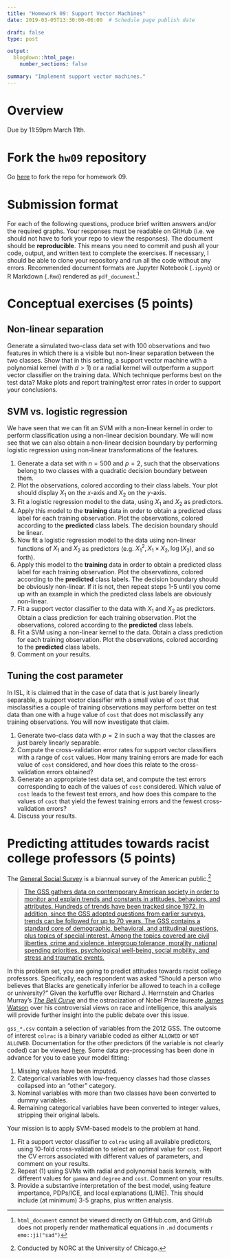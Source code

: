 ```yaml
---
title: "Homework 09: Support Vector Machines"
date: 2019-03-05T13:30:00-06:00  # Schedule page publish date

draft: false
type: post

output:
  blogdown::html_page:
    number_sections: false

summary: "Implement support vector machines."
---
```


\newcommand{\E}{\mathrm{E}} \newcommand{\Var}{\mathrm{Var}} \newcommand{\Cov}{\mathrm{Cov}} \newcommand{\se}{\text{se}}

# Overview

Due by 11:59pm March 11th.

# Fork the `hw09` repository

Go [here](https://github.com/css-model/hw09) to fork the repo for homework 09.

# Submission format

For each of the following questions, produce brief written answers and/or the required graphs. Your responses must be readable on GitHub (i.e. we should not have to fork your repo to view the responses). The document should be **reproducible**. This means you need to commit and push all your code, output, and written text to complete the exercises. If necessary, I should be able to clone your repository and run all the code without any errors. Recommended document formats are Jupyter Notebook (`.ipynb`) or R Markdown (`.Rmd`) rendered as `pdf_document`.^[`html_document` cannot be viewed directly on GitHub.com, and GitHub does not properly render mathematical equations in `.md` documents `r emo::ji("sad")`]

# Conceptual exercises (5 points)

## Non-linear separation

Generate a simulated two-class data set with 100 observations and two features in which there is a visible but non-linear separation between the two classes. Show that in this setting, a support vector machine with a polynomial kernel (with $d > 1$) or a radial kernel will outperform a support vector classifier on the training data. Which technique performs best on the test data? Make plots and report training/test error rates in order to support your conclusions.

## SVM vs. logistic regression

We have seen that we can fit an SVM with a non-linear kernel in order to perform classification using a non-linear decision boundary. We will now see that we can also obtain a non-linear decision boundary by performing logistic regression using non-linear transformations of the features.

1. Generate a data set with $n = 500$ and $p = 2$, such that the observations belong to two classes with a quadratic decision boundary between them.
1. Plot the observations, colored according to their class labels. Your plot should display $X_1$ on the $x$-axis and $X_2$ on the $y$-axis.
1. Fit a logistic regression model to the data, using $X_1$ and $X_2$ as predictors.
1. Apply this model to the **training** data in order to obtain a predicted class label for each training observation. Plot the observations, colored according to the **predicted** class labels. The decision boundary should be linear.
1. Now fit a logistic regression model to the data using non-linear functions of $X_1$ and $X_2$ as predictors (e.g. $X_1^2, X_1 \times X_2, \log(X_2)$, and so forth).
1. Apply this model to the **training** data in order to obtain a predicted class label for each training observation. Plot the observations, colored according to the **predicted** class labels. The decision boundary should be obviously non-linear. If it is not, then repeat steps 1-5 until you come up with an example in which the predicted class labels are obviously non-linear.
1. Fit a support vector classifier to the data with $X_1$ and $X_2$ as predictors. Obtain a class prediction for each training observation. Plot the observations, colored according to the **predicted** class labels.
1. Fit a SVM using a non-linear kernel to the data. Obtain a class prediction for each training observation. Plot the observations, colored according to the **predicted** class labels.
1. Comment on your results.

## Tuning the cost parameter

In ISL, it is claimed that in the case of data that is just barely linearly separable, a support vector classifier with a small value of `cost` that misclassifies a couple of training observations may perform better on test data than one with a huge value of `cost` that does not misclassify any training observations. You will now investigate that claim.

1. Generate two-class data with $p=2$ in such a way that the classes are just barely linearly separable.
1. Compute the cross-validation error rates for support vector classifiers with a range of `cost` values. How many training errors are made for each value of `cost` considered, and how does this relate to the cross-validation errors obtained?
1. Generate an appropriate test data set, and compute the test errors corresponding to each of the values of `cost` considered. Which value of `cost` leads to the fewest test errors, and how does this compare to the values of `cost` that yield the fewest training errors and the fewest cross-validation errors?
1. Discuss your results.

# Predicting attitudes towards racist college professors (5 points)

The [General Social Survey](http://gss.norc.org/) is a biannual survey of the American public.^[Conducted by NORC at the University of Chicago.]

> [The GSS gathers data on contemporary American society in order to monitor and explain trends and constants in attitudes, behaviors, and attributes. Hundreds of trends have been tracked since 1972. In addition, since the GSS adopted questions from earlier surveys, trends can be followed for up to 70 years. The GSS contains a standard core of demographic, behavioral, and attitudinal questions, plus topics of special interest. Among the topics covered are civil liberties, crime and violence, intergroup tolerance, morality, national spending priorities, psychological well-being, social mobility, and stress and traumatic events.](http://gss.norc.org/About-The-GSS)

In this problem set, you are going to predict attitudes towards racist college professors. Specifically, each respondent was asked "Should a person who believes that Blacks are genetically inferior be allowed to teach in a college or university?" Given the kerfuffle over Richard J. Herrnstein and Charles Murray's [*The Bell Curve*](https://en.wikipedia.org/wiki/The_Bell_Curve) and the ostracization of Nobel Prize laureate [James Watson](https://en.wikipedia.org/wiki/James_Watson) over his controversial views on race and intelligence, this analysis will provide further insight into the public debate over this issue.

`gss_*.csv` contain a selection of variables from the 2012 GSS. The outcome of interest `colrac` is a binary variable coded as either `ALLOWED` or `NOT ALLOWED`. Documentation for the other predictors (if the variable is not clearly coded) can be viewed [here](https://gssdataexplorer.norc.org/variables/vfilter). Some data pre-processing has been done in advance for you to ease your model fitting:

1. Missing values have been imputed.
1. Categorical variables with low-frequency classes had those classes collapsed into an "other" category.
1. Nominal variables with more than two classes have been converted to dummy variables.
1. Remaining categorical variables have been converted to integer values, stripping their original labels.

Your mission is to apply SVM-based models to the problem at hand.

1. Fit a support vector classifier to `colrac` using all available predictors, using 10-fold cross-validation to select an optimal value for `cost`. Report the CV errors associated with different values of parameters, and comment on your results.
1. Repeat (1) using SVMs with radial and polynomial basis kernels, with different values for `gamma` and `degree` and `cost`. Comment on your results.
1. Provide a substantive interpretation of the best model, using feature importance, PDPs/ICE, and local explanations (LIME). This should include (at minimum) 3-5 graphs, plus written analysis.
